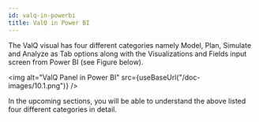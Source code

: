 ```yaml
---
id: valq-in-powerbi
title: ValQ in Power BI
---
```



The ValQ visual has four different categories namely Model, Plan,
Simulate and Analyze as Tab options along with the Visualizations and
Fields input screen from Power BI (see Figure below).

<img alt="ValQ Panel in Power BI" src={useBaseUrl("/doc-images/10.1.png")} />

In the upcoming sections, you will be able to understand the above
listed four different categories in detail.
